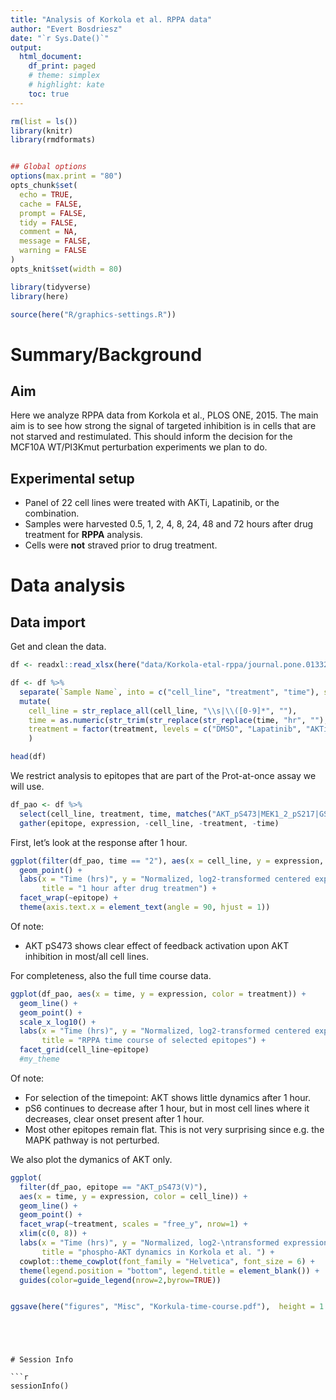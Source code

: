 ```yaml
---
title: "Analysis of Korkola et al. RPPA data"
author: "Evert Bosdriesz"
date: "`r Sys.Date()`"
output: 
  html_document:
    df_print: paged
    # theme: simplex
    # highlight: kate
    toc: true
---
```


```r
rm(list = ls())
library(knitr)
library(rmdformats)


## Global options
options(max.print = "80")
opts_chunk$set(
  echo = TRUE,
  cache = FALSE,
  prompt = FALSE,
  tidy = FALSE,
  comment = NA,
  message = FALSE,
  warning = FALSE
)
opts_knit$set(width = 80)
```

```r
library(tidyverse)
library(here)

source(here("R/graphics-settings.R"))
```

# Summary/Background

## Aim

Here we analyze RPPA data from Korkola et al., PLOS ONE, 2015.
The main aim is to see how strong the signal of targeted inhibition is in cells that are not starved and restimulated.
This should inform the decision for the MCF10A WT/PI3Kmut perturbation experiments we plan to do.

## Experimental setup

 * Panel of 22 cell lines were treated with AKTi, Lapatinib, or the combination.
 * Samples were harvested 0.5, 1, 2, 4, 8, 24, 48 and 72 hours after drug treatment for **RPPA** analysis.
 * Cells were **not** straved prior to drug treatment.
 
# Data analysis

## Data import

Get and clean the data.

```r
df <- readxl::read_xlsx(here("data/Korkola-etal-rppa/journal.pone.0133219.s001.XLSX"), skip = 7)

df <- df %>% 
  separate(`Sample Name`, into = c("cell_line", "treatment", "time"), sep = "\\)|_") %>% 
  mutate(
    cell_line = str_replace_all(cell_line, "\\s|\\([0-9]*", ""),
    time = as.numeric(str_trim(str_replace(str_replace(time, "hr", ""), "1/2", "0.5"))),
    treatment = factor(treatment, levels = c("DMSO", "Lapatinib", "AKTi", "Lap+AKTi"))
    )

head(df)
```

We restrict analysis to epitopes that are part of the Prot-at-once assay we will use.

```r
df_pao <- df %>% 
  select(cell_line, treatment, time, matches("AKT_pS473|MEK1_2_pS217|GSK3a_b_pS21|p70S6K_pT389|S6_pS235")) %>% 
  gather(epitope, expression, -cell_line, -treatment, -time)
```

First, let's look at the response after 1 hour.

```r
ggplot(filter(df_pao, time == "2"), aes(x = cell_line, y = expression, fill = treatment, color = treatment)) + 
  geom_point() +
  labs(x = "Time (hrs)", y = "Normalized, log2-transformed centered expression",
       title = "1 hour after drug treatmen") +
  facet_wrap(~epitope) +
  theme(axis.text.x = element_text(angle = 90, hjust = 1))
```

Of note: 

  * AKT pS473 shows clear effect of feedback activation upon AKT inhibition in most/all cell lines.

For completeness, also the full time course data.

```r
ggplot(df_pao, aes(x = time, y = expression, color = treatment)) + 
  geom_line() +
  geom_point() +
  scale_x_log10() +
  labs(x = "Time (hrs)", y = "Normalized, log2-transformed centered expression",
       title = "RPPA time course of selected epitopes") +
  facet_grid(cell_line~epitope) 
  #my_theme
```

Of note:

  * For selection of the timepoint: AKT shows little dynamics after 1 hour.
  * pS6 continues to decrease after 1 hour, but in most cell lines where it decreases, clear onset present after 1 hour.
  * Most other epitopes remain flat. This is not very surprising since e.g. the MAPK pathway is not perturbed. 

We also plot the dymanics of AKT only.

```r
ggplot(
  filter(df_pao, epitope == "AKT_pS473(V)"),
  aes(x = time, y = expression, color = cell_line)) +
  geom_line() +
  geom_point() +
  facet_wrap(~treatment, scales = "free_y", nrow=1) +
  xlim(c(0, 8)) +
  labs(x = "Time (hrs)", y = "Normalized, log2-\ntransformed expression",
       title = "phospho-AKT dynamics in Korkola et al. ") +
  cowplot::theme_cowplot(font_family = "Helvetica", font_size = 6) +
  theme(legend.position = "bottom", legend.title = element_blank()) +
  guides(color=guide_legend(nrow=2,byrow=TRUE))


ggsave(here("figures", "Misc", "Korkula-time-course.pdf"),  height = 1.5, width = 6)
```
```




# Session Info

```r
sessionInfo()
```
